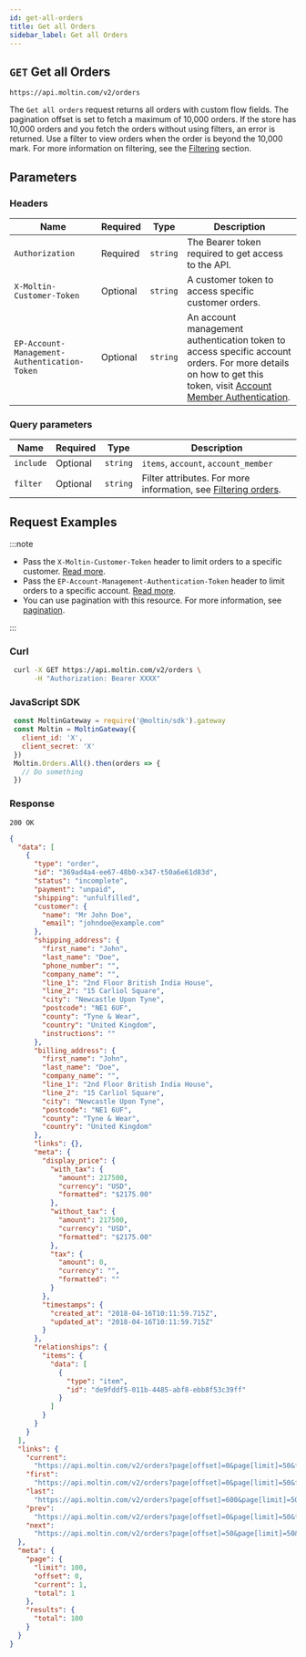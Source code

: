 ```yaml
---
id: get-all-orders
title: Get all Orders
sidebar_label: Get all Orders
---
```


## `GET` Get all Orders

```http
https://api.moltin.com/v2/orders
```

The `Get all orders` request returns all orders with custom flow fields. The pagination offset is set to fetch a maximum of 10,000 orders. If the store has 10,000 orders and you fetch the orders without using filters, an error is returned. Use a filter to view orders when the order is beyond the 10,000 mark. For more information on filtering, see the [Filtering](../../basics/filtering.md) section.

## Parameters

### Headers

 | Name | Required | Type | Description |
 | --- | --- | --- | --- |
 | `Authorization` | Required | `string` | The Bearer token required to get access to the API. |
 | `X-Moltin-Customer-Token` | Optional | `string` | A customer token to access specific customer orders. |
 | `EP-Account-Management-Authentication-Token` | Optional | `string` | An account management authentication token to access specific account orders. For more details on how to get this token, visit [Account Member Authentication](../../customers-and-accounts/account-management/account-members/account-member-authentication.md). |

### Query parameters

 | Name | Required | Type | Description |
 | --- | --- | --- | --- |
 | `include` | Optional | `string` | `items`,  `account`, `account_member` |
 | `filter` | Optional | `string` | Filter attributes. For more information, see [Filtering orders](index.md#filtering). |

## Request Examples

:::note

* Pass the `X-Moltin-Customer-Token` header to limit orders to a specific customer. [Read more](../../customers-and-accounts/customers/customer-tokens.md).
* Pass the `EP-Account-Management-Authentication-Token` header to limit orders to a specific account. [Read more](../../customers-and-accounts/account-management/account-members/account-member-authentication.md).
* You can use pagination with this resource. For more information, see [pagination](../../basics/pagination.md).

:::

### Curl

```bash
 curl -X GET https://api.moltin.com/v2/orders \
      -H "Authorization: Bearer XXXX"
```

### JavaScript SDK

```javascript
 const MoltinGateway = require('@moltin/sdk').gateway
 const Moltin = MoltinGateway({
   client_id: 'X',
   client_secret: 'X'
 })
 Moltin.Orders.All().then(orders => {
   // Do something
 })
```

### Response

`200 OK`

```json
{
  "data": [
    {
      "type": "order",
      "id": "369ad4a4-ee67-48b0-x347-t50a6e61d83d",
      "status": "incomplete",
      "payment": "unpaid",
      "shipping": "unfulfilled",
      "customer": {
        "name": "Mr John Doe",
        "email": "johndoe@example.com"
      },
      "shipping_address": {
        "first_name": "John",
        "last_name": "Doe",
        "phone_number": "",
        "company_name": "",
        "line_1": "2nd Floor British India House",
        "line_2": "15 Carliol Square",
        "city": "Newcastle Upon Tyne",
        "postcode": "NE1 6UF",
        "county": "Tyne & Wear",
        "country": "United Kingdom",
        "instructions": ""
      },
      "billing_address": {
        "first_name": "John",
        "last_name": "Doe",
        "company_name": "",
        "line_1": "2nd Floor British India House",
        "line_2": "15 Carliol Square",
        "city": "Newcastle Upon Tyne",
        "postcode": "NE1 6UF",
        "county": "Tyne & Wear",
        "country": "United Kingdom"
      },
      "links": {},
      "meta": {
        "display_price": {
          "with_tax": {
            "amount": 217500,
            "currency": "USD",
            "formatted": "$2175.00"
          },
          "without_tax": {
            "amount": 217500,
            "currency": "USD",
            "formatted": "$2175.00"
          },
          "tax": {
            "amount": 0,
            "currency": "",
            "formatted": ""
          }
        },
        "timestamps": {
          "created_at": "2018-04-16T10:11:59.715Z",
          "updated_at": "2018-04-16T10:11:59.715Z"
        }
      },
      "relationships": {
        "items": {
          "data": [
            {
              "type": "item",
              "id": "de9fddf5-011b-4485-abf8-ebb8f53c39ff"
            }
          ]
        }
      }
    }
  ],
  "links": {
    "current":
      "https://api.moltin.com/v2/orders?page[offset]=0&page[limit]=50&filter=",
    "first":
      "https://api.moltin.com/v2/orders?page[offset]=0&page[limit]=50&filter=",
    "last":
      "https://api.moltin.com/v2/orders?page[offset]=600&page[limit]=50&filter=",
    "prev":
      "https://api.moltin.com/v2/orders?page[offset]=0&page[limit]=50&filter=",
    "next":
      "https://api.moltin.com/v2/orders?page[offset]=50&page[limit]=50&filter="
  },
  "meta": {
    "page": {
      "limit": 100,
      "offset": 0,
      "current": 1,
      "total": 1
    },
    "results": {
      "total": 100
    }
  }
}
```
